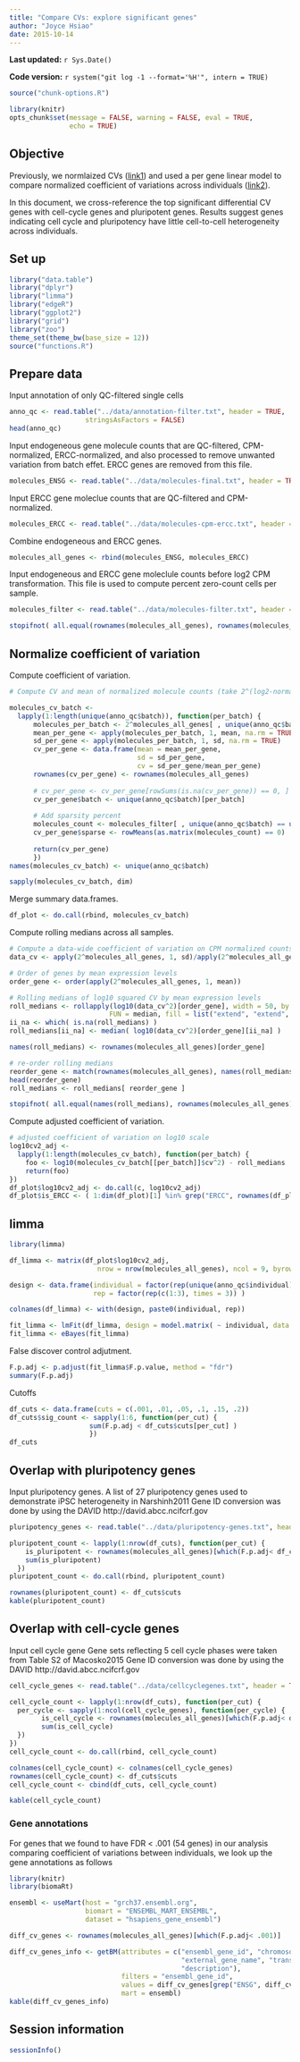 ```yaml
---
title: "Compare CVs: explore significant genes"
author: "Joyce Hsiao"
date: 2015-10-14
---
```


**Last updated:** `r Sys.Date()`

**Code version:** `r system("git log -1 --format='%H'", intern = TRUE)`

```r
source("chunk-options.R")

library(knitr)
opts_chunk$set(message = FALSE, warning = FALSE, eval = TRUE, 
               echo = TRUE)
```


## Objective

Previously, we normlaized CVs ([link1]) and used a per gene linear model to compare normalized coefficient of variations across individuals ([link2]). 

In this document, we cross-reference the top significant differential CV genes with cell-cycle genes and pluripotent genes. Results suggest genes indicating cell cycle and pluripotency have little cell-to-cell heterogeneity across individuals.

[link1]: http://jdblischak.github.io/singleCellSeq/analysis/cv-adjusted.html
[link2]: http://jdblischak.github.io/singleCellSeq/analysis/cv-adjusted-all-genes.html


## Set up

```r
library("data.table")
library("dplyr")
library("limma")
library("edgeR")
library("ggplot2")
library("grid")
library("zoo")
theme_set(theme_bw(base_size = 12))
source("functions.R")
```



## Prepare data

Input annotation of only QC-filtered single cells

```r
anno_qc <- read.table("../data/annotation-filter.txt", header = TRUE,
                   stringsAsFactors = FALSE)
head(anno_qc)
```


Input endogeneous gene molecule counts that are QC-filtered, CPM-normalized, ERCC-normalized, and also processed to remove unwanted variation from batch effet. ERCC genes are removed from this file.

```r
molecules_ENSG <- read.table("../data/molecules-final.txt", header = TRUE, stringsAsFactors = FALSE)
```

Input ERCC gene moleclue counts that are QC-filtered and CPM-normalized. 

```r
molecules_ERCC <- read.table("../data/molecules-cpm-ercc.txt", header = TRUE, stringsAsFactors = FALSE)
```

Combine endogeneous and ERCC genes.

```r
molecules_all_genes <- rbind(molecules_ENSG, molecules_ERCC)
```


Input endogeneous and ERCC gene moleclule counts before log2 CPM transformation. This file is used to compute percent zero-count cells per sample.

```r
molecules_filter <- read.table("../data/molecules-filter.txt", header = TRUE, stringsAsFactors = FALSE)

stopifnot( all.equal(rownames(molecules_all_genes), rownames(molecules_filter)) )
```



## Normalize coefficient of variation

Compute coefficient of variation.

```r
# Compute CV and mean of normalized molecule counts (take 2^(log2-normalized count))

molecules_cv_batch <- 
  lapply(1:length(unique(anno_qc$batch)), function(per_batch) {
      molecules_per_batch <- 2^molecules_all_genes[ , unique(anno_qc$batch) == unique(anno_qc$batch)[per_batch] ]
      mean_per_gene <- apply(molecules_per_batch, 1, mean, na.rm = TRUE)
      sd_per_gene <- apply(molecules_per_batch, 1, sd, na.rm = TRUE)
      cv_per_gene <- data.frame(mean = mean_per_gene,
                                sd = sd_per_gene,
                                cv = sd_per_gene/mean_per_gene)
      rownames(cv_per_gene) <- rownames(molecules_all_genes)
  
      # cv_per_gene <- cv_per_gene[rowSums(is.na(cv_per_gene)) == 0, ]
      cv_per_gene$batch <- unique(anno_qc$batch)[per_batch]
      
      # Add sparsity percent
      molecules_count <- molecules_filter[ , unique(anno_qc$batch) == unique(anno_qc$batch)[per_batch]]
      cv_per_gene$sparse <- rowMeans(as.matrix(molecules_count) == 0)
        
      return(cv_per_gene)
      }) 
names(molecules_cv_batch) <- unique(anno_qc$batch)

sapply(molecules_cv_batch, dim)
```


Merge summary data.frames.

```r
df_plot <- do.call(rbind, molecules_cv_batch)
```

Compute rolling medians across all samples.

```r
# Compute a data-wide coefficient of variation on CPM normalized counts.
data_cv <- apply(2^molecules_all_genes, 1, sd)/apply(2^molecules_all_genes, 1, mean)

# Order of genes by mean expression levels
order_gene <- order(apply(2^molecules_all_genes, 1, mean))

# Rolling medians of log10 squared CV by mean expression levels
roll_medians <- rollapply(log10(data_cv^2)[order_gene], width = 50, by = 25,
                         FUN = median, fill = list("extend", "extend", "NA") )
ii_na <- which( is.na(roll_medians) )
roll_medians[ii_na] <- median( log10(data_cv^2)[order_gene][ii_na] )

names(roll_medians) <- rownames(molecules_all_genes)[order_gene]

# re-order rolling medians
reorder_gene <- match(rownames(molecules_all_genes), names(roll_medians) )
head(reorder_gene)
roll_medians <- roll_medians[ reorder_gene ]

stopifnot( all.equal(names(roll_medians), rownames(molecules_all_genes) ) )
```


Compute adjusted coefficient of variation.

```r
# adjusted coefficient of variation on log10 scale
log10cv2_adj <- 
  lapply(1:length(molecules_cv_batch), function(per_batch) {
    foo <- log10(molecules_cv_batch[[per_batch]]$cv^2) - roll_medians
    return(foo)
})
df_plot$log10cv2_adj <- do.call(c, log10cv2_adj)
df_plot$is_ERCC <- ( 1:dim(df_plot)[1] %in% grep("ERCC", rownames(df_plot)) )
```



## limma


```r
library(limma)

df_limma <- matrix(df_plot$log10cv2_adj, 
                      nrow = nrow(molecules_all_genes), ncol = 9, byrow = FALSE)

design <- data.frame(individual = factor(rep(unique(anno_qc$individual), each = 3) ),
                     rep = factor(rep(c(1:3), times = 3)) )

colnames(df_limma) <- with(design, paste0(individual, rep))

fit_limma <- lmFit(df_limma, design = model.matrix( ~ individual, data = design))                      
fit_limma <- eBayes(fit_limma)
```

False discover control adjutment.

```r
F.p.adj <- p.adjust(fit_limma$F.p.value, method = "fdr")
summary(F.p.adj)
```

Cutoffs

```r
df_cuts <- data.frame(cuts = c(.001, .01, .05, .1, .15, .2))
df_cuts$sig_count <- sapply(1:6, function(per_cut) {
                    sum(F.p.adj < df_cuts$cuts[per_cut] )
                    })
df_cuts
```


## Overlap with pluripotency genes

Input pluripotency genes. A list of 27 pluripotency genes used to demonstrate iPSC heterogeneity in Narshinh2011 Gene ID conversion was done by using the DAVID http://david.abcc.ncifcrf.gov

```r
pluripotency_genes <- read.table("../data/pluripotency-genes.txt", header = TRUE, sep="\t")
```


```r
pluripotent_count <- lapply(1:nrow(df_cuts), function(per_cut) {
    is_pluripotent <- rownames(molecules_all_genes)[which(F.p.adj< df_cuts$cuts[per_cut])] %in% pluripotency_genes$To
    sum(is_pluripotent)
  })
pluripotent_count <- do.call(rbind, pluripotent_count)

rownames(pluripotent_count) <- df_cuts$cuts
kable(pluripotent_count)
```


## Overlap with cell-cycle genes

Input cell cycle gene Gene sets reflecting 5 cell cycle phases were taken from Table S2 of Macosko2015 Gene ID conversion was done by using the DAVID http://david.abcc.ncifcrf.gov

```r
cell_cycle_genes <- read.table("../data/cellcyclegenes.txt", header = TRUE, sep="\t")
```


```r
cell_cycle_count <- lapply(1:nrow(df_cuts), function(per_cut) {
  per_cycle <- sapply(1:ncol(cell_cycle_genes), function(per_cycle) {
        is_cell_cycle <- rownames(molecules_all_genes)[which(F.p.adj< df_cuts$cuts[per_cut])] %in% cell_cycle_genes[[per_cycle]]
        sum(is_cell_cycle)
  })
})
cell_cycle_count <- do.call(rbind, cell_cycle_count)

colnames(cell_cycle_count) <- colnames(cell_cycle_genes)
rownames(cell_cycle_count) <- df_cuts$cuts
cell_cycle_count <- cbind(df_cuts, cell_cycle_count)

kable(cell_cycle_count)
```


### Gene annotations

For genes that we found to have FDR < .001 (54 genes) in our analysis comparing coefficient of variations between individuals, we look up the gene annotations as follows

```r
library(knitr)
library(biomaRt)

ensembl <- useMart(host = "grch37.ensembl.org",
                   biomart = "ENSEMBL_MART_ENSEMBL",
                   dataset = "hsapiens_gene_ensembl")

diff_cv_genes <- rownames(molecules_all_genes)[which(F.p.adj< .001)]

diff_cv_genes_info <- getBM(attributes = c("ensembl_gene_id", "chromosome_name",
                                           "external_gene_name", "transcript_count",
                                           "description"),
                            filters = "ensembl_gene_id",
                            values = diff_cv_genes[grep("ENSG", diff_cv_genes)],
                            mart = ensembl)
kable(diff_cv_genes_info)
```




## Session information

```r
sessionInfo()
```
